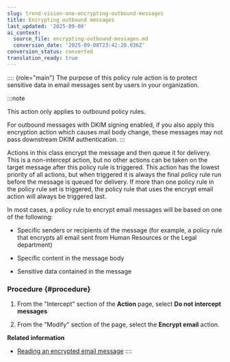 ```yaml
---
slug: trend-vision-one-encrypting-outbound-messages
title: Encrypting outbound messages
last_updated: '2025-09-08'
ai_context:
  source_file: encrypting-outbound-messages.md
  conversion_date: '2025-09-08T23:42:20.036Z'
conversion_status: converted
translation_ready: true
---
```


:::: {role="main"}
The purpose of this policy rule action is to protect sensitive data in email messages sent by users in your organization.

:::note

This action only applies to outbound policy rules.

For outbound messages with DKIM signing enabled, if you also apply this encryption action which causes mail body change, these messages may not pass downstream DKIM authentication.
:::

Actions in this class encrypt the message and then queue it for delivery. This is a non-intercept action, but no other actions can be taken on the target message after this policy rule is triggered. This action has the lowest priority of all actions, but when triggered it is always the final policy rule run before the message is queued for delivery. If more than one policy rule in the policy rule set is triggered, the policy rule that uses the encrypt email action will always be triggered last.

In most cases, a policy rule to encrypt email messages will be based on one of the following:

- Specific senders or recipients of the message (for example, a policy rule that encrypts all email sent from Human Resources or the Legal department)

- Specific content in the message body

- Sensitive data contained in the message

### Procedure {#procedure}

1.  From the "Intercept" section of the **Action** page, select **Do not intercept messages**

2.  From the "Modify" section of the page, select the **Encrypt email** action.

**Related information**

- [Reading an encrypted email message](reading-encrypted-email-message.mdx)
::::
